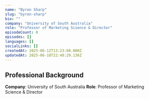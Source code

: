 ```yaml
---
name: "Byron Sharp"
slug: "byron-sharp"
bio: ""
company: "University of South Australia"
role: "Professor of Marketing Science & Director"
episodeCount: 0
episodes: []
languages: []
socialLinks: []
createdAt: 2025-06-12T13:23:08.000Z
updatedAt: 2025-06-18T22:48:29.136Z
---
```


## Professional Background

**Company**: University of South Australia
**Role**: Professor of Marketing Science & Director
